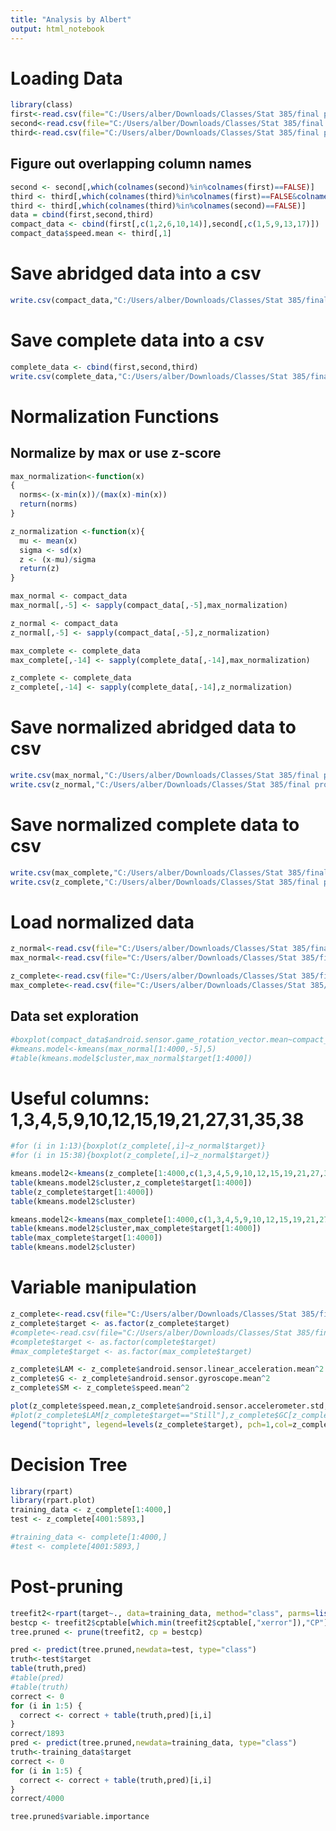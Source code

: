 ```yaml
---
title: "Analysis by Albert"
output: html_notebook
---
```



# Loading Data
```r
library(class)
first<-read.csv(file="C:/Users/alber/Downloads/Classes/Stat 385/final project/Dfirst.csv",header=TRUE)
second<-read.csv(file="C:/Users/alber/Downloads/Classes/Stat 385/final project/Dsecond.csv",header=TRUE)
third<-read.csv(file="C:/Users/alber/Downloads/Classes/Stat 385/final project/Dthird.csv",header=TRUE)


```
## Figure out overlapping column names
```r
second <- second[,which(colnames(second)%in%colnames(first)==FALSE)]
third <- third[,which(colnames(third)%in%colnames(first)==FALSE&colnames(third)%in%colnames(second)==FALSE)]
third <- third[,which(colnames(third)%in%colnames(second)==FALSE)]
data = cbind(first,second,third)
compact_data <- cbind(first[,c(1,2,6,10,14)],second[,c(1,5,9,13,17)])
compact_data$speed.mean <- third[,1]
```
# Save abridged data into a csv
```r
write.csv(compact_data,"C:/Users/alber/Downloads/Classes/Stat 385/final project/compact_data.csv")
```
# Save complete data into a csv
```r
complete_data <- cbind(first,second,third)
write.csv(complete_data,"C:/Users/alber/Downloads/Classes/Stat 385/final project/complete_data.csv")
```


# Normalization Functions
## Normalize by max or use z-score
```r
max_normalization<-function(x)
{
  norms<-(x-min(x))/(max(x)-min(x))
  return(norms)
}

z_normalization <-function(x){
  mu <- mean(x)
  sigma <- sd(x)
  z <- (x-mu)/sigma
  return(z)
}
```
```r
max_normal <- compact_data
max_normal[,-5] <- sapply(compact_data[,-5],max_normalization)

z_normal <- compact_data
z_normal[,-5] <- sapply(compact_data[,-5],z_normalization)
```

```r
max_complete <- complete_data
max_complete[,-14] <- sapply(complete_data[,-14],max_normalization)

z_complete <- complete_data
z_complete[,-14] <- sapply(complete_data[,-14],z_normalization)
```

# Save normalized abridged data to csv
```r
write.csv(max_normal,"C:/Users/alber/Downloads/Classes/Stat 385/final project/max_normal.csv")
write.csv(z_normal,"C:/Users/alber/Downloads/Classes/Stat 385/final project/z_normal.csv")
```
# Save normalized complete data to csv
```r
write.csv(max_complete,"C:/Users/alber/Downloads/Classes/Stat 385/final project/max_complete.csv")
write.csv(z_complete,"C:/Users/alber/Downloads/Classes/Stat 385/final project/z_complete.csv")
```

# Load normalized data
```r
z_normal<-read.csv(file="C:/Users/alber/Downloads/Classes/Stat 385/final project/z_normal.csv",header=TRUE)
max_normal<-read.csv(file="C:/Users/alber/Downloads/Classes/Stat 385/final project/max_normal.csv",header=TRUE)

z_complete<-read.csv(file="C:/Users/alber/Downloads/Classes/Stat 385/final project/z_complete.csv",header=TRUE)
max_complete<-read.csv(file="C:/Users/alber/Downloads/Classes/Stat 385/final project/max_complete.csv",header=TRUE)
```


## Data set exploration

```r
#boxplot(compact_data$android.sensor.game_rotation_vector.mean~compact_data$target)
#kmeans.model<-kmeans(max_normal[1:4000,-5],5)
#table(kmeans.model$cluster,max_normal$target[1:4000])

```

# Useful columns: 1,3,4,5,9,10,12,15,19,21,27,31,35,38
```r
#for (i in 1:13){boxplot(z_complete[,i]~z_normal$target)}
#for (i in 15:38){boxplot(z_complete[,i]~z_normal$target)}
```
```r
kmeans.model2<-kmeans(z_complete[1:4000,c(1,3,4,5,9,10,12,15,19,21,27,31,35,38)],5)
table(kmeans.model2$cluster,z_complete$target[1:4000])
table(z_complete$target[1:4000])
table(kmeans.model2$cluster)
```
```r
kmeans.model2<-kmeans(max_complete[1:4000,c(1,3,4,5,9,10,12,15,19,21,27,31,35,38)],5)
table(kmeans.model2$cluster,max_complete$target[1:4000])
table(max_complete$target[1:4000])
table(kmeans.model2$cluster)
```















# Variable manipulation
```r
z_complete<-read.csv(file="C:/Users/alber/Downloads/Classes/Stat 385/final project/z_complete.csv",header=TRUE)
z_complete$target <- as.factor(z_complete$target)
#complete<-read.csv(file="C:/Users/alber/Downloads/Classes/Stat 385/final project/complete_data.csv",header=TRUE)
#complete$target <- as.factor(complete$target)
#max_complete$target <- as.factor(max_complete$target)
```

```r
z_complete$LAM <- z_complete$android.sensor.linear_acceleration.mean^2
z_complete$G <- z_complete$android.sensor.gyroscope.mean^2
z_complete$SM <- z_complete$speed.mean^2


```
```r
plot(z_complete$speed.mean,z_complete$android.sensor.accelerometer.std,col=z_complete$target)
#plot(z_complete$LAM[z_complete$target=="Still"],z_complete$GC[z_complete$target=="Still"])
legend("topright", legend=levels(z_complete$target), pch=1,col=z_complete$target)
```

# Decision Tree
```r
library(rpart)
library(rpart.plot)
training_data <- z_complete[1:4000,]
test <- z_complete[4001:5893,]

#training_data <- complete[1:4000,]
#test <- complete[4001:5893,]
```

# Post-pruning
```r
treefit2<-rpart(target~., data=training_data, method="class", parms=list(split = "information"),control = rpart.control(minsplit=5, cp=0))
bestcp <- treefit2$cptable[which.min(treefit2$cptable[,"xerror"]),"CP"]
tree.pruned <- prune(treefit2, cp = bestcp)

```
```r
pred <- predict(tree.pruned,newdata=test, type="class")
truth<-test$target
table(truth,pred)
#table(pred)
#table(truth)
correct <- 0
for (i in 1:5) {
  correct <- correct + table(truth,pred)[i,i]
}
correct/1893
pred <- predict(tree.pruned,newdata=training_data, type="class")
truth<-training_data$target
correct <- 0
for (i in 1:5) {
  correct <- correct + table(truth,pred)[i,i]
}
correct/4000
```
```r
tree.pruned$variable.importance
```

